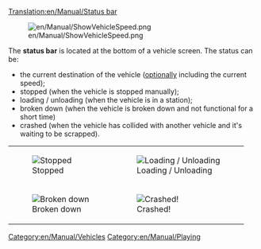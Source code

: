 [[Translation:en/Manual/Status bar]]

[[File:en/Manual/ShowVehicleSpeed.png]]

The '''status bar''' is located at the bottom of a vehicle screen. The status can be:
* the current destination of the vehicle ([[en/Archive/Manual/Settings/Advanced Settings/Interface#show-vehicle-speed-in-status-bar|optionally]] including the current speed);
* stopped (when the vehicle is stopped manually);
* loading / unloading (when the vehicle is in a station);
* broken down (when the vehicle is broken down and not functional for a short time)
* crashed (when the vehicle has collided with another vehicle and it's waiting to be scrapped).
{|
| [[File:en/Manual/Stopped.png|frame|none|Stopped]]
| [[File:en/Manual/Loading unloading.png|frame|none|Loading / Unloading]]
|-
| [[File:en/Manual/Broken down.png|frame|none|Broken down]]
| [[File:en/Manual/Crashed.png|frame|none|Crashed!]]
|}

[[Category:en/Manual/Vehicles]]
[[Category:en/Manual/Playing]]